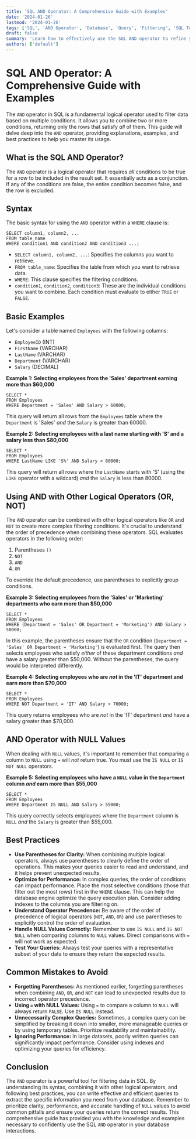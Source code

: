 ```yaml
---
title: 'SQL AND Operator: A Comprehensive Guide with Examples'
date: '2024-01-26'
lastmod: '2024-01-26'
tags: ['SQL', 'AND Operator', 'Database', 'Query', 'Filtering', 'SQL Tutorial', 'Data Analysis']
draft: false
summary: 'Learn how to effectively use the SQL AND operator to refine your database queries. This comprehensive guide provides detailed explanations, practical examples, and best practices for filtering data using multiple conditions.'
authors: ['default']
---
```


# SQL AND Operator: A Comprehensive Guide with Examples

The `AND` operator in SQL is a fundamental logical operator used to filter data based on multiple conditions. It allows you to combine two or more conditions, returning only the rows that satisfy _all_ of them. This guide will delve deep into the `AND` operator, providing explanations, examples, and best practices to help you master its usage.

## What is the SQL AND Operator?

The `AND` operator is a logical operator that requires _all_ conditions to be true for a row to be included in the result set. It essentially acts as a conjunction. If any of the conditions are false, the entire condition becomes false, and the row is excluded.

## Syntax

The basic syntax for using the `AND` operator within a `WHERE` clause is:

```plaintext
SELECT column1, column2, ...
FROM table_name
WHERE condition1 AND condition2 AND condition3 ...;
```

- `SELECT column1, column2, ...`: Specifies the columns you want to retrieve.
- `FROM table_name`: Specifies the table from which you want to retrieve data.
- `WHERE`: This clause specifies the filtering conditions.
- `condition1`, `condition2`, `condition3`: These are the individual conditions you want to combine. Each condition must evaluate to either `TRUE` or `FALSE`.

## Basic Examples

Let's consider a table named `Employees` with the following columns:

- `EmployeeID` (INT)
- `FirstName` (VARCHAR)
- `LastName` (VARCHAR)
- `Department` (VARCHAR)
- `Salary` (DECIMAL)

**Example 1: Selecting employees from the 'Sales' department earning more than $60,000**

```plaintext
SELECT *
FROM Employees
WHERE Department = 'Sales' AND Salary > 60000;
```

This query will return all rows from the `Employees` table where the `Department` is 'Sales' _and_ the `Salary` is greater than 60000.

**Example 2: Selecting employees with a last name starting with 'S' and a salary less than $80,000**

```plaintext
SELECT *
FROM Employees
WHERE LastName LIKE 'S%' AND Salary < 80000;
```

This query will return all rows where the `LastName` starts with 'S' (using the `LIKE` operator with a wildcard) _and_ the `Salary` is less than 80000.

## Using AND with Other Logical Operators (OR, NOT)

The `AND` operator can be combined with other logical operators like `OR` and `NOT` to create more complex filtering conditions. It's crucial to understand the order of precedence when combining these operators. SQL evaluates operators in the following order:

1.  Parentheses `()`
2.  `NOT`
3.  `AND`
4.  `OR`

To override the default precedence, use parentheses to explicitly group conditions.

**Example 3: Selecting employees from the 'Sales' or 'Marketing' departments who earn more than $50,000**

```plaintext
SELECT *
FROM Employees
WHERE (Department = 'Sales' OR Department = 'Marketing') AND Salary > 50000;
```

In this example, the parentheses ensure that the `OR` condition (`Department = 'Sales' OR Department = 'Marketing'`) is evaluated first. The query then selects employees who satisfy _either_ of these department conditions _and_ have a salary greater than $50,000. Without the parentheses, the query would be interpreted differently.

**Example 4: Selecting employees who are _not_ in the 'IT' department and earn more than $70,000**

```plaintext
SELECT *
FROM Employees
WHERE NOT Department = 'IT' AND Salary > 70000;
```

This query returns employees who are _not_ in the 'IT' department _and_ have a salary greater than $70,000.

## AND Operator with NULL Values

When dealing with `NULL` values, it's important to remember that comparing a column to `NULL` using `=` will _not_ return true. You must use the `IS NULL` or `IS NOT NULL` operators.

**Example 5: Selecting employees who have a `NULL` value in the `Department` column _and_ earn more than $55,000**

```plaintext
SELECT *
FROM Employees
WHERE Department IS NULL AND Salary > 55000;
```

This query correctly selects employees where the `Department` column is `NULL` _and_ the `Salary` is greater than $55,000.

## Best Practices

- **Use Parentheses for Clarity:** When combining multiple logical operators, always use parentheses to clearly define the order of operations. This makes your queries easier to read and understand, and it helps prevent unexpected results.
- **Optimize for Performance:** In complex queries, the order of conditions can impact performance. Place the most selective conditions (those that filter out the most rows) first in the `WHERE` clause. This can help the database engine optimize the query execution plan. Consider adding indexes to the columns you are filtering on.
- **Understand Operator Precedence:** Be aware of the order of precedence of logical operators (`NOT`, `AND`, `OR`) and use parentheses to explicitly control the order of evaluation.
- **Handle NULL Values Correctly:** Remember to use `IS NULL` and `IS NOT NULL` when comparing columns to `NULL` values. Direct comparisons with `=` will not work as expected.
- **Test Your Queries:** Always test your queries with a representative subset of your data to ensure they return the expected results.

## Common Mistakes to Avoid

- **Forgetting Parentheses:** As mentioned earlier, forgetting parentheses when combining `AND`, `OR`, and `NOT` can lead to unexpected results due to incorrect operator precedence.
- **Using `=` with NULL Values:** Using `=` to compare a column to `NULL` will always return `FALSE`. Use `IS NULL` instead.
- **Unnecessarily Complex Queries:** Sometimes, a complex query can be simplified by breaking it down into smaller, more manageable queries or by using temporary tables. Prioritize readability and maintainability.
- **Ignoring Performance:** In large datasets, poorly written queries can significantly impact performance. Consider using indexes and optimizing your queries for efficiency.

## Conclusion

The `AND` operator is a powerful tool for filtering data in SQL. By understanding its syntax, combining it with other logical operators, and following best practices, you can write effective and efficient queries to extract the specific information you need from your database. Remember to prioritize clarity, performance, and accurate handling of `NULL` values to avoid common pitfalls and ensure your queries return the correct results. This comprehensive guide has provided you with the knowledge and examples necessary to confidently use the SQL `AND` operator in your database interactions.
